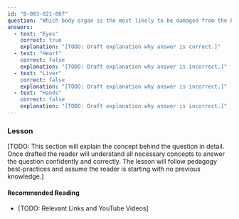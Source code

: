 ```yaml
---
id: "B-003-021-007"
question: "Which body organ is the most likely to be damaged from the heating effects of RF radiation?"
answers:
  - text: "Eyes"
    correct: true
    explanation: "[TODO: Draft explanation why answer is correct.]"
  - text: "Heart"
    correct: false
    explanation: "[TODO: Draft explanation why answer is incorrect.]"
  - text: "Liver"
    correct: false
    explanation: "[TODO: Draft explanation why answer is incorrect.]"
  - text: "Hands"
    correct: false
    explanation: "[TODO: Draft explanation why answer is incorrect.]"
---
```


### Lesson

[TODO: This section will explain the concept behind the question in detail. Once drafted the reader will understand all necessary concepts to answer the question confidently and correctly. The lesson will follow pedagogy best-practices and assume the reader is starting with no previous knowledge.]

#### Recommended Reading

- [TODO: Relevant Links and YouTube Videos]
